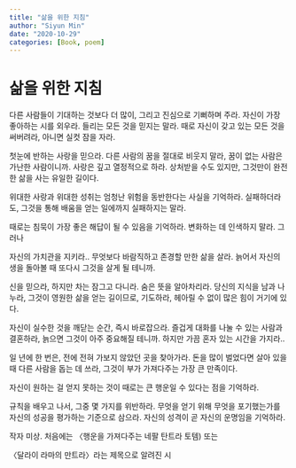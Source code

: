 ```yaml
---
title: "삶을 위한 지침"
author: "Siyun Min"
date: "2020-10-29"
categories: [Book, poem]
---
```

# 삶을 위한 지침

다른 사람들이 기대하는 것보다 더 많이, 그리고 진심으로 기뻐하며 주라. 자신이 가장 좋아하는 시를 외우라. 들리는 모든 것을 믿지는 말라. 때로 자신이 갖고 있는 모든 것을 써버려라, 아니면 실컷 잠을 자라.

첫눈에 반하는 사랑을 믿으라. 다른 사람의 꿈을 절대로 비웃지 말라, 꿈이 없는 사람은 가난한 사람이니까. 사랑은 깊고 열정적으로 하라. 상처받을 수도 있지만, 그것만이 완전한 삶을 사는 유일한 길이다.

위대한 사랑과 위대한 성취는 엄청난 위험을 동반한다는 사실을 기억하라. 실패하더라도, 그것을 통해 배움을 얻는 일에까지 실패하지는 말라.

때로는 침묵이 가장 좋은 해답이 될 수 있음을 기억하라. 변화하는 데 인색하지 말라. 그러나

자신의 가치관을 지키라.. 무엇보다 바람직하고 존경할 만한 삶을 살라. 늙어서 자신의 생을 돌아볼 때 또다시 그것을 살게 될 테니까.

신을 믿으라, 하지만 차는 잠그고 다니라. 숨은 뜻을 알아차리라. 당신의 지식을 남과 나누라, 그것이 영원한 삶을 얻는 길이므로, 기도하라, 헤아릴 수 없이 많은 힘이 거기에 있다.

자신이 실수한 것을 깨닫는 순간, 즉시 바로잡으라. 즐겁게 대화를 나눌 수 있는 사람과 결혼하라, 늙으면 그것이 아주 중요해질 테니까. 하지만 가끔 혼자 있는 시간을 가지라..

일 년에 한 번은, 전에 전혀 가보지 않았던 곳을 찾아가라. 돈을 많이 벌었다면 살아 있을 때 다른 사람을 돕는 데 쓰라, 그것이 부가 가져다주는 가장 큰 만족이다.

자신이 원하는 걸 얻지 못하는 것이 때로는 큰 행운일 수 있다는 점을 기억하라.

규칙을 배우고 나서, 그중 몇 가지를 위반하라. 무엇을 얻기 위해 무엇을 포기했는가를 자신의 성공을 평가하는 기준으로 삼으라. 자신의 성격이 곧 자신의 운명임을 기억하라.

작자 미상. 처음에는 〈행운을 가져다주는 네팔 탄트라 토템) 또는

〈달라이 라마의 만트라〉라는 제목으로 알려진 시